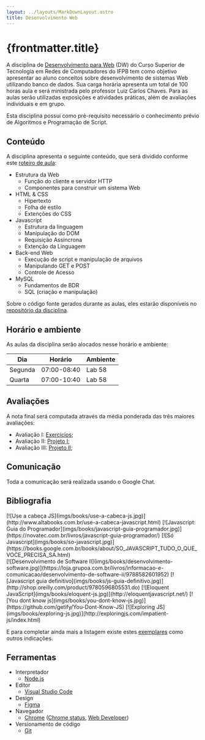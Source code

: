 ```yaml
---
layout: ../layouts/MarkDownLayout.astro
title: Desenvolvimento Web
---
```


# {frontmatter.title}

A disciplina de [Desenvolvimento para Web](/dw/docs/plano-de-ensino.pdf) (DW) do Curso Superior de Tecnologia em Redes de Computadores do IFPB tem como objetivo apresentar ao aluno conceitos sobre desenvolvimento de sistemas Web utilizando banco de dados. Sua carga horária apresenta um total de 100 horas aula e será ministrada pelo professor Luiz Carlos Chaves. Para as aulas serão utilizadas exposições e atividades práticas, além de avaliações individuais e em grupo.

Esta disciplina possui como pré-requisito necessário o conhecimento prévio de Algoritmos e Programação de Script.

## Conteúdo

A disciplina apresenta o seguinte conteúdo, que será dividido conforme este [roteiro de aula](/dw/classnotes):

- Estrutura da Web
  - Função do cliente e servidor HTTP
  - Componentes para construir um sistema Web
- HTML & CSS
  - Hipertexto
  - Folha de estilo
  - Extenções do CSS
- Javascript
  - Estrutura da linguagem
  - Manipulação do DOM
  - Requisição Assíncrona
  - Extenção da Linguagem
- Back-end Web
  - Execução de script e manipulação de arquivos
  - Manipulando GET e POST
  - Controle de Acesso
- MySQL
  - Fundamentos de BDR
  - SQL (criação e manipulação)

Sobre o código fonte gerados durante as aulas, eles estarão disponíveis no [repositório da disciplina](https://github.com/lucachaves/dw-2024-1).

## Horário e ambiente

As aulas da disciplina serão alocados nesse horário e ambiente:

| Dia     | Horário     | Ambiente |
| ------- | ----------- | -------- |
| Segunda | 07:00-08:40 | Lab 58   |
| Quarta  | 07:00-10:40 | Lab 58   |

## Avaliações

A nota final será computada através da média ponderada das três maiores avaliações:

- Avaliação I: [Exercícios](https://ifpb.github.io/exercises/);
- Avaliação II: [Projeto I](/dw/project);
- Avaliação III: [Projeto II](/dw/project);

## Comunicação

Toda a comunicação será realizada usando o Google Chat.

## Bibliografia

<div class="flex gap-2 flex-col md:flex-row flex-wrap items-center">[![Use a cabeça JS](imgs/books/use-a-cabeca-js.jpg)](http://www.altabooks.com.br/use-a-cabeca-javascript.html)
[![Javascript: Guia do Programador](imgs/books/javascript-guia-programador.jpg)](https://novatec.com.br/livros/javascript-guia-programador/)
[![Só Javascript](imgs/books/so-javascript.jpg)](https://books.google.com.br/books/about/SO_JAVASCRIPT_TUDO_O_QUE_VOCE_PRECISA_SA.html)</div>
<div class="flex gap-2 flex-col md:flex-row flex-wrap items-center">[![Desenvolvimento de Software II](imgs/books/desenvolvimento-software.jpg)](https://loja.grupoa.com.br/livros/informacao-e-comunicacao/desenvolvimento-de-software-ii/9788582601952)
[![Javascript guia definitivo](imgs/books/js-guia-definitivo.jpg)](http://shop.oreilly.com/product/9780596805531.do)
[![Eloquent JavaScript](imgs/books/eloquent-js.jpg)](http://eloquentjavascript.net/)
[![You dont know js](imgs/books/you-dont-know-js.jpg)](https://github.com/getify/You-Dont-Know-JS)
[![Exploring JS](imgs/books/exploring-js.jpg)](http://exploringjs.com/impatient-js/index.html)</div>

E para completar ainda mais a listagem existe estes [exemplares](https://github.com/vhf/free-programming-books/blob/master/free-programming-books.md) como outros indicações.

## Ferramentas

- Interpretador
  - [Node.js](https://nodejs.org/en/)
- Editor
  - [Visual Studio Code](http://code.visualstudio.com)
- Design
  - [Figma](https://www.figma.com/)
- Navegador
  - [Chrome](https://www.google.com/chrome/browser/index.html) ([Chrome status](https://www.chromestatus.com/features), [Web Developer](https://chrome.google.com/webstore/detail/web-developer/bfbameneiokkgbdmiekhjnmfkcnldhhm))
- Versionamento de código
  - [Git](https://git-scm.com/)
